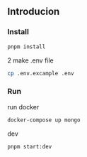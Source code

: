 ## Introducion

### Install

```bash
pnpm install
```

2 make .env file

```bash
cp .env.excample .env
```

### Run

run docker

```bash
docker-compose up mongo
```

dev

```bash
pnpm start:dev
```
